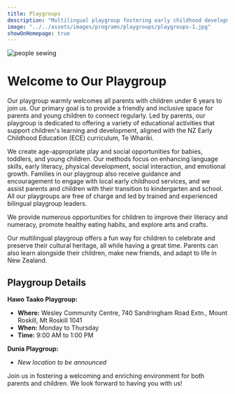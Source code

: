 ```yaml
---
title: Playgroups
description: "Multilingual playgroup fostering early childhood development and cultural preservation."
image: "../../assets/images/programs/playgroups/playgroups-1.jpg"
showOnHomepage: true
---
```



<img src={image1.src} alt="people sewing" width={400} className="mx-auto rounded-2xl"/>

# Welcome to Our Playgroup

Our playgroup warmly welcomes all parents with children under 6 years to join us. Our primary goal is to provide a friendly and inclusive space for parents and young children to connect regularly. Led by parents, our playgroup is dedicated to offering a variety of educational activities that support children's learning and development, aligned with the NZ Early Childhood Education (ECE) curriculum, Te Whariki.

We create age-appropriate play and social opportunities for babies, toddlers, and young children. Our methods focus on enhancing language skills, early literacy, physical development, social interaction, and emotional growth. Families in our playgroup also receive guidance and encouragement to engage with local early childhood services, and we assist parents and children with their transition to kindergarten and school. All our playgroups are free of charge and led by trained and experienced bilingual playgroup leaders.

We provide numerous opportunities for children to improve their literacy and numeracy, promote healthy eating habits, and explore arts and crafts.

Our multilingual playgroup offers a fun way for children to celebrate and preserve their cultural heritage, all while having a great time. Parents can also learn alongside their children, make new friends, and adapt to life in New Zealand.

## Playgroup Details

**Hawo Taako Playgroup:**
- **Where:** Wesley Community Centre, 740 Sandringham Road Extn., Mount Roskill, Mt Roskill 1041
- **When:** Monday to Thursday
- **Time:** 9:00 AM to 1:00 PM

**Dunia Playgroup:**
- *New location to be announced*

Join us in fostering a welcoming and enriching environment for both parents and children. We look forward to having you with us!

